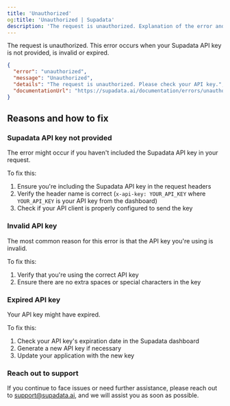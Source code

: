 ```yaml
---
title: 'Unauthorized'
og:title: 'Unauthorized | Supadata'
description: 'The request is unauthorized. Explanation of the error and how to fix it.'
---
```


The request is unauthorized. This error occurs when your Supadata API key is not provided, is invalid or expired.

```json
{
  "error": "unauthorized",
  "message": "Unauthorized",
  "details": "The request is unauthorized. Please check your API key.",
  "documentationUrl": "https://supadata.ai/documentation/errors/unauthorized"
}
```

## Reasons and how to fix

### Supadata API key not provided

The error might occur if you haven't included the Supadata API key in your request.

To fix this:
1. Ensure you're including the Supadata API key in the request headers
2. Verify the header name is correct (`x-api-key: YOUR_API_KEY` where `YOUR_API_KEY` is your API key from the dashboard)
3. Check if your API client is properly configured to send the key

### Invalid API key

The most common reason for this error is that the API key you're using is invalid.

To fix this:
1. Verify that you're using the correct API key
2. Ensure there are no extra spaces or special characters in the key

### Expired API key

Your API key might have expired.

To fix this:
1. Check your API key's expiration date in the Supadata dashboard
2. Generate a new API key if necessary
3. Update your application with the new key

### Reach out to support

If you continue to face issues or need further assistance, please reach out to support@supadata.ai, and we will assist you as soon as possible.